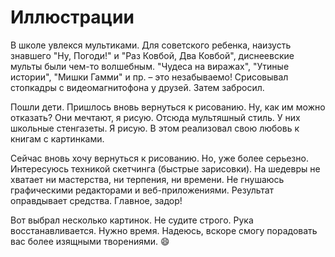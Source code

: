 
# Иллюстрации

В школе увлекся мультиками. Для советского ребенка, наизусть знавшего "Ну, Погоди!" и "Раз Ковбой, Два Ковбой", диснеевские мульты были чем-то волшебным. "Чудеса на виражах", "Утиные истории", "Мишки Гамми" и пр. – это незабываемо! Срисовывал стопкадры с видеомагнитофона у друзей. Затем забросил. 

Пошли дети. Пришлось вновь вернуться к рисованию. Ну, как им можно отказать? Они мечтают, я рисую. Отсюда мультяшный стиль. У них школьные стенгазеты. Я рисую. В этом реализовал свою любовь к книгам с картинками.

Сейчас вновь хочу вернуться к рисованию. Но, уже более серьезно. Интересуюсь техникой скетчинга (быстрые зарисовки). На шедевры не хватает ни мастерства, ни терпения, ни времени. Не гнушаюсь графическими редакторами и веб-приложениями. Результат оправдывает средства. Главное, задор! 

Вот выбрал несколько картинок. Не судите строго. Рука восстанавливается. Нужно время. Надеюсь, вскоре смогу порадовать вас более изящными творениями. 😄

<br />
<MySliderImages />